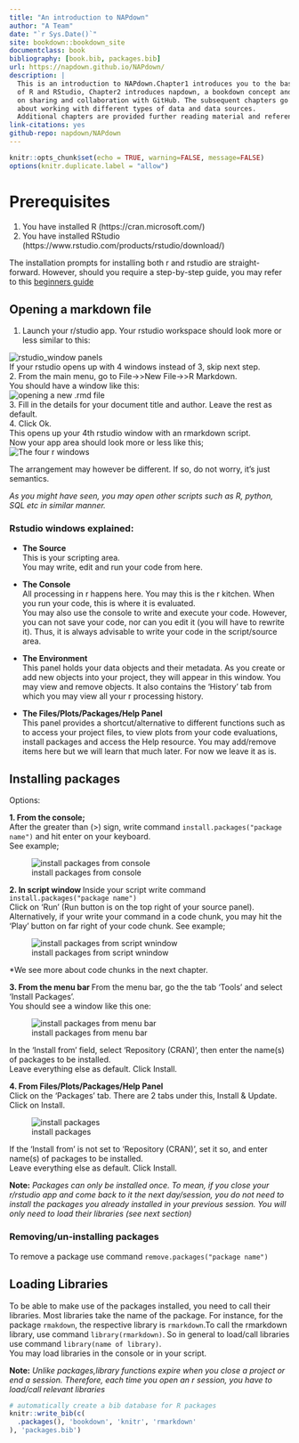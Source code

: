 ```yaml
--- 
title: "An introduction to NAPdown"
author: "A Team"
date: "`r Sys.Date()`"
site: bookdown::bookdown_site
documentclass: book
bibliography: [book.bib, packages.bib]
url: https://napdown.github.io/NAPdown/
description: |
  This is an introduction to NAPdown.Chapter1 introduces you to the basics
  of R and RStudio, Chapter2 introduces napdown, a bookdown concept and Chapter3
  on sharing and collaboration with GitHub. The subsequent chapters go into detail
  about working with different types of data and data sources. 
  Additional chapters are provided further reading material and references.
link-citations: yes
github-repo: napdown/NAPdown
---
```


```r
knitr::opts_chunk$set(echo = TRUE, warning=FALSE, message=FALSE)
options(knitr.duplicate.label = "allow")
```

# Prerequisites  
1. You have installed R (https://cran.microsoft.com/)
2. You have installed RStudio (https://www.rstudio.com/products/rstudio/download/)

The installation prompts for installing both r and rstudio are straight-forward.
However, should you require a step-by-step guide, you may refer to this [beginners guide](https://techvidvan.com/tutorials/install-r/)

## Opening a markdown file   
1. Launch your r/studio app. 
Your rstudio workspace should look more or less similar to this:  

![rstudio_window panels](tutorial_screenshots/rstudio_panels.png)   
If your rstudio opens up with 4 windows instead of 3, skip next step.  
2. From the main menu, go to File->>New File->>R Markdown.  
You should have a window like this:  
![opening a new .rmd file](tutorial_screenshots/open_rmd_file.png)  
3. Fill in the details for your document title and author. Leave the rest as default.  
4. Click Ok.  
This opens up your 4th rstudio window with an rmarkdown script.  
Now your app area should look more or less like this;  
![The four r windows](tutorial_screenshots/rstudio_panels_4.png)  

The arrangement may however be different. If so, do not worry, it's just semantics.  

_As you might have seen, you may open other scripts such as R, python, SQL etc in similar manner._

### Rstudio windows explained:   
* **The Source**  
This is your scripting area.   
You may write, edit and run your code from here.  

* **The Console**   
All processing in r happens here. You may this is the r kitchen.
When you run your code, this is where it is evaluated.  
You may also use the console to write and execute your code. However, you can not save your code, nor can you edit it (you will have to rewrite it). Thus, it is always advisable to write your code in the script/source area.  
* **The Environment**  
This panel holds your data objects and their metadata. As you create or add new objects into your project, they will appear in this window. You may view and remove objects.
It also contains the 'History' tab from which you may view all your r processing history.  
* **The Files/Plots/Packages/Help Panel**  
This panel provides a shortcut/alternative to different functions such as to access your project files, to view plots from your code evaluations, install packages and access the Help resource. You may add/remove items here but we will learn that much later. For now we leave it as is.

  
## Installing packages
Options:

__1. From the console;__  
After the greater than (>) sign, write command `install.packages("package name")` and hit enter on your keyboard.  
See example;

  ![install packages from console](tutorial_screenshots/install_rmkdn_console.png)

__2. In script window __ 
Inside your script write command `install.packages("package name")`   
Click on 'Run' (Run button is on the top right of your source panel).   
Alternatively, if your write your command in a code chunk, you may hit the 'Play' button on far right of your code chunk. See example;

![install packages from script wnindow](tutorial_screenshots/install_rmkdn_scrpt.png)   

*We see more about code chunks in the next chapter.   

__3. From the menu bar __ 
From the menu bar, go the the tab 'Tools' and select 'Install Packages'.  
You should see a window like this one:  

![install packages from menu bar](tutorial_screenshots/install_rmkdn_toolstab.png)  

In the 'Install from' field, select 'Repository (CRAN)', then enter the name(s) of packages to be installed.  
Leave everything else as default. Click Install. 

__4. From Files/Plots/Packages/Help Panel__    
Click on the 'Packages' tab. There are 2 tabs under this, Install & Update.  
Click on Install.  

![install packages](tutorial_screenshots/install_packages_short.png)

If the 'Install from' is not set to 'Repository (CRAN)', set it so, and enter name(s) of packages to be installed.  
Leave everything else as default. Click Install.


__Note:__ _Packages can only be installed once. To mean, if you close your r/rstudio app and come back to it the next day/session, you do not need to install the packages you already installed in your previous session. You will only need to load their libraries (see next section)_

### Removing/un-installing packages  
To remove a package use command `remove.packages("package name")`

## Loading Libraries
To be able to make use of the packages installed, you need to call their libraries. Most libraries take the name of the package. For instance, for the package `rmakdown`, the respective library is `rmarkdown`.To call the  rmarkdown library, use command `library(rmarkdown)`.
So in general to load/call libraries use command `library(name of library)`.  
You may load libraries in the console or in your script.

__Note:__ _Unlike packages,library functions expire when you close a project or end a session. Therefore, each time you open an r session, you have to load/call relevant libraries_



```r
# automatically create a bib database for R packages
knitr::write_bib(c(
  .packages(), 'bookdown', 'knitr', 'rmarkdown'
), 'packages.bib')
```



